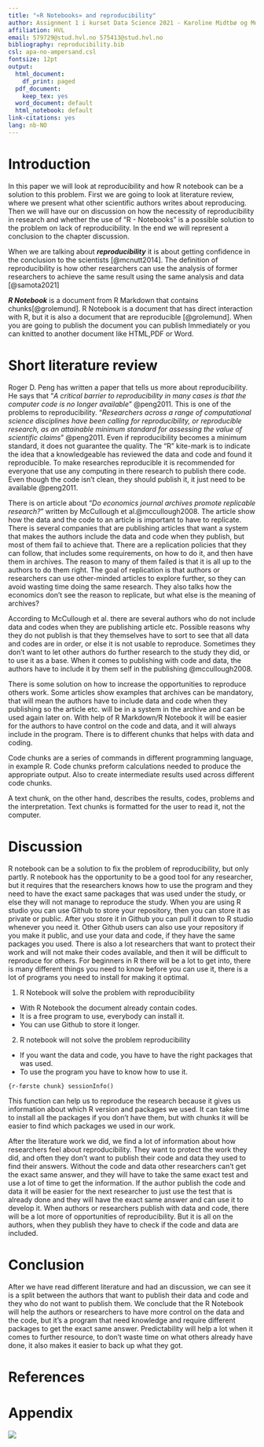 ```yaml
---
title: "«R Notebooks» and reproducibility"
author: Assignment 1 i kurset Data Science 2021 - Karoline Midtbø og Morten Knutsen 
affiliation: HVL
email: 579729@stud.hvl.no 575413@stud.hvl.no
bibliography: reproducibility.bib
csl: apa-no-ampersand.csl
fontsize: 12pt
output:
  html_document:
    df_print: paged
  pdf_document:
    keep_tex: yes
  word_document: default
  html_notebook: default  
link-citations: yes
lang: nb-NO
---
```


# Introduction

In this paper we will look at reproducibility and how R notebook can be a solution to this problem. First we are going to look at literature review, where we present what other scientific authors writes about reproducing. Then we will have our on discussion on how the necessity of reproducibility in research and whether the use of "R - Notebooks" is a possible solution to the problem on lack of reproducibility. In the end we will represent a conclusion to the chapter discussion.

When we are talking about ***reproducibility*** it is about getting confidence in the conclusion to the scientists [@mcnutt2014]. The definition of reproducibility is how other researchers can use the analysis of former researchers to achieve the same result using the same analysis and data [@samota2021]

***R Notebook*** is a document from R Markdown that contains
chunks[@grolemund]. R Notebook is a document that has direct interaction with R, but it is also a document that are reproducible [@grolemund]. When you are going to publish the document you can publish Immediately or you can knitted to another document like HTML,PDF or Word.

# Short literature review

Roger D. Peng has written a paper that tells us more about
reproducibility. He says that "*A critical barrier to reproducibility in many cases is that the computer code is no longer available*" @peng2011. This is one of the problems to reproducibility. "*Researchers across a range of computational science disciplines have been calling for reproducibility, or reproducible research, as an attainable minimum standard for assessing the value of scientific claims*" @peng2011. Even
if reproducibility becomes a minimum standard, it does not guarantee the quality. The "R" kite-mark is to indicate the idea that a knowledgeable has reviewed the data and code and found it reproducible. To make researches reproducible it is recommended for everyone that use any computing in there research to publish there code. Even though the code isn't clean, they should publish it, it just need to be available @peng2011.

There is on article about "*Do economics journal archives promote replicable research?*" written by McCullough et al.@mccullough2008. The article show how the data and the code to an article is important to have to replicate. There is several companies that are publishing articles that want a system that makes the authors include the data and code when they publish, but most of them fail to achieve that. There are a replication policies that they can follow, that includes some requirements, on how to do it, and then have them in archives. The
reason to many of them failed is that it is all up to the authors to do them right. The goal of replication is that authors or researchers can use other-minded articles to explore further, so they can avoid wasting time doing the same research. They also talks how the economics don't see the reason to replicate, but what else is the meaning of archives?

According to McCullough et al. there are several authors who do not include data and codes when they are publishing article etc. Possible reasons why they do not publish is that they themselves have to sort to see that all data and codes are in order, or else it is not usable to reproduce. Sometimes they don't want to let other authors do further research to the study they did, or to use it as a base. When it comes to publishing with code and data, the authors have to include it by them self in the publishing @mccullough2008.

There is some solution on how to increase the opportunities to reproduce others work. Some articles show examples that archives can be mandatory, that will mean the authors have to include data and code when they publishing so the article etc. will be in a system in the archive and can be used again later on. With help of R Markdown/R Notebook it will be easier for the authors to have control on the code and data, and it will always include in the program. There is to different chunks that helps with data and coding.

Code chunks are a series of commands in different programming language, in example R. Code chunks preform calculations needed to produce the appropriate output. Also to create intermediate results used across different code chunks.

A text chunk, on the other hand, describes the results, codes, problems and the interpretation. Text chunks is formatted for the user to read it, not the computer.

# Discussion

R notebook can be a solution to fix the problem of reproducibility, but only partly. R notebook has the opportunity to be a good tool for any researcher, but it requires that the researchers knows how to use the program and they need to have the exact same packages that was used under the study, or else they will not manage to reproduce the study. When you are using R studio you can use Github to store your repository, then you can store it as private or public. After you store it in Github you can pull it down to R studio whenever you need it. Other Github users can also use your repository if you make it public, and use your data and code, if they have the same packages you used. There is also a lot researchers that want to protect their work and will not make their codes available, and then it will be difficult to reproduce for others. For beginners in R there will be a lot to get into, there is many different things you need to know before you can use it, there is a lot of programs you need to install for making it optimal.

1.  R Notebook will solve the problem with reproducibility

-   With R Notebook the document already contain codes.
-   It is a free program to use, everybody can install it.
-   You can use Github to store it longer.

2.  R notebook will not solve the problem reproducibility

-   If you want the data and code, you have to have the right packages
    that was used.\
-   To use the program you have to know how to use it.

`{r-første chunk} sessionInfo()`

This function can help us to reproduce the research because it gives us information about which R version and packages we used. It can take time to install all the packages if you don't have them, but with chunks it will be easier to find which packages we used in our work.

After the literature work we did, we find a lot of information about how researchers feel about reproducibility. They want to protect the work they did, and often they don't want to publish their code and data they used to find their answers. Without the code and data other researchers can't get the exact same answer, and they will have to take the same exact test and use a lot of time to get the information. If the author publish the code and data it will be easier for the next researcher to just use the test that is already done and they will have the exact same answer and can use it to develop it. When authors or researchers publish with data and code, there will be a lot more of opportunities of reproducibility. But it is all on the authors, when they publish they have to check if the code and data are included.

# Conclusion

After we have read different literature and had an discussion, we can see it is a split between the authors that want to publish their data and code and they who do not want to publish them. We conclude that the R Notebook will help the authors or researchers to have more control on the data and the code, but it's a program that need knowledge and require different packages to get the exact same answer. Predictability will help a lot when it comes to further resource, to don't waste time on what others already have done, it also makes it easier to back up what they got.

# References

<div id="refs"></div>

# Appendix

![](images/Skjermbilde%202021-09-15%20kl.%2010.29.21.png)
